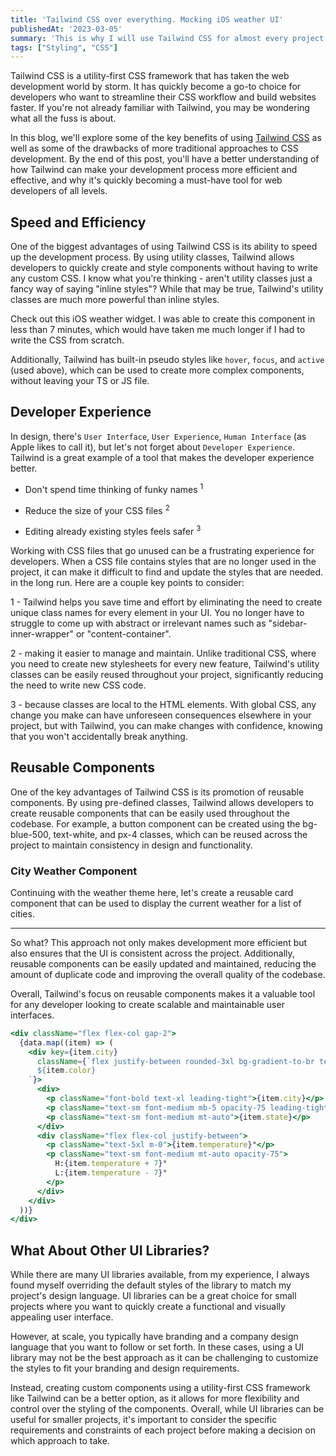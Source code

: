 ```yaml
---
title: 'Tailwind CSS over everything. Mocking iOS weather UI'
publishedAt: '2023-03-05'
summary: 'This is why I will use Tailwind CSS for almost every project moving forward.'
tags: ["Styling", "CSS"]
---
```


Tailwind CSS is a utility-first CSS framework that has taken the web development world by storm. It has quickly become a go-to choice for developers who want to streamline their CSS workflow and build websites faster. If you're not already familiar with Tailwind, you may be wondering what all the fuss is about.

In this blog, we'll explore some of the key benefits of using [Tailwind CSS](tailwind.com) as well as some of the drawbacks of more traditional approaches to CSS development. By the end of this post, you'll have a better understanding of how Tailwind can make your development process more efficient and effective, and why it's quickly becoming a must-have tool for web developers of all levels.

## Speed and Efficiency

One of the biggest advantages of using Tailwind CSS is its ability to speed up the development process. By using utility classes, Tailwind allows developers to quickly create and style components without having to write any custom CSS. I know what you're thinking - aren't utility classes just a fancy way of saying "inline styles"? While that may be true, Tailwind's utility classes are much more powerful than inline styles.
 
Check out this iOS weather widget. I was able to create this component in less than 7 minutes, which would have taken me much longer if I had to write the CSS from scratch.

<Weather />

Additionally, Tailwind has built-in pseudo styles like `hover`, `focus`, and `active` (used above), which can be used to create more complex components, without leaving your TS or JS file.

## Developer Experience

In design, there's `User Interface`, `User Experience`, `Human Interface` (as Apple likes to call it), but let's not forget about `Developer Experience`. Tailwind is a great example of a tool that makes the developer experience better.

- Don't spend time thinking of funky names <sup>1</sup>

- Reduce the size of your CSS files <sup>2</sup>
    
- Editing already existing styles feels safer <sup>3</sup>



Working with CSS files that go unused can be a frustrating experience for developers. When a CSS file contains styles that are no longer used in the project, it can make it difficult to find and update the styles that are needed. in the long run. Here are a couple key points to consider:

<div className="text-tertiary text-sm mt-8">
1 - Tailwind helps you save time and effort by eliminating the need to create unique class names for every element in your UI. You no longer have to struggle to come up with abstract or irrelevant names such as "sidebar-inner-wrapper" or "content-container".

2 - making it easier to manage and maintain. Unlike traditional CSS, where you need to create new stylesheets for every new feature, Tailwind's utility classes can be easily reused throughout your project, significantly reducing the need to write new CSS code.

3 - because classes are local to the HTML elements. With global CSS, any change you make can have unforeseen consequences elsewhere in your project, but with Tailwind, you can make changes with confidence, knowing that you won't accidentally break anything.
</div>


## Reusable Components 

One of the key advantages of Tailwind CSS is its promotion of reusable components. By using pre-defined classes, Tailwind allows developers to create reusable components that can be easily used throughout the codebase. For example, a button component can be created using the bg-blue-500, text-white, and px-4 classes, which can be reused across the project to maintain consistency in design and functionality. 

### City Weather Component

Continuing with the weather theme here, let's create a reusable card component that can be used to display the current weather for a list of cities. 

<WeatherList />

---

So what? This approach not only makes development more efficient but also ensures that the UI is consistent across the project. Additionally, reusable components can be easily updated and maintained, reducing the amount of duplicate code and improving the overall quality of the codebase. 

Overall, Tailwind's focus on reusable components makes it a valuable tool for any developer looking to create scalable and maintainable user interfaces.

```jsx
<div className="flex flex-col gap-2">
  {data.map((item) => (
    <div key={item.city} 
      className={`flex justify-between rounded-3xl bg-gradient-to-br text-white p-4 lg:px-8
      ${item.color}
    `}>
      <div>
        <p className="font-bold text-xl leading-tight">{item.city}</p>
        <p className="text-sm font-medium mb-5 opacity-75 leading-tight">{item.time}</p>
        <p className="text-sm font-medium mt-auto">{item.state}</p>
      </div>
      <div className="flex flex-col justify-between">
        <p className="text-5xl m-0">{item.temperature}°</p>
        <p className="text-sm font-medium mt-auto opacity-75">
          H:{item.temperature + 7}°
          L:{item.temperature - 7}°
        </p>
      </div>
    </div>
  ))}
</div>
```

## What About Other UI Libraries?

While there are many UI libraries available, from my experience, I always found myself overriding the default styles of the library to match my project's design language. UI libraries can be a great choice for small projects where you want to quickly create a functional and visually appealing user interface. 

However, at scale, you typically have branding and a company design language that you want to follow or set forth. In these cases, using a UI library may not be the best approach as it can be challenging to customize the styles to fit your branding and design requirements. 

Instead, creating custom components using a utility-first CSS framework like Tailwind can be a better option, as it allows for more flexibility and control over the styling of the components. Overall, while UI libraries can be useful for smaller projects, it's important to consider the specific requirements and constraints of each project before making a decision on which approach to take.